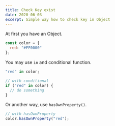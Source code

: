 ```yaml
---
title: Check Key exist
date: 2020-06-03
excerpt: Simple way how to check key in Object
---
```


At first you have an Object.
```js
const color = {
  red: "#FF0000"
};
```

You may use `in` and conditional function.
```js
"red" in color;

// with conditional
if ("red" in color) {
  // do something
}
```

Or another way, use `hasOwnProperty()`. 
```js
// with hasOwnProperty
color.hasOwnProperty("red");
```